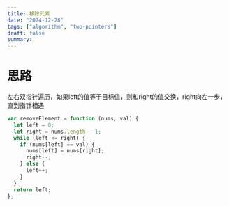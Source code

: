 ```yaml
---
title: 移除元素
date: "2024-12-28"
tags: ["algorithm", "two-pointers"]
draft: false
summary:
---
```


# 思路
左右双指针遍历，如果left的值等于目标值，则和right的值交换，right向左一步，直到指针相遇

```js
var removeElement = function (nums, val) {
  let left = 0;
  let right = nums.length - 1;
  while (left <= right) {
    if (nums[left] == val) {
      nums[left] = nums[right];
      right--;
    } else {
      left++;
    }
  }
  return left;
};

```